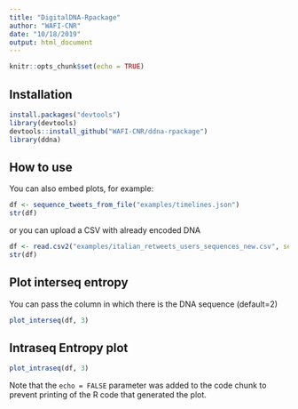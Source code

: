```yaml
---
title: "DigitalDNA-Rpackage"
author: "WAFI-CNR"
date: "10/18/2019"
output: html_document
---
```


```r
knitr::opts_chunk$set(echo = TRUE)
```

## Installation

```r
install.packages("devtools")
library(devtools)
devtools::install_github("WAFI-CNR/ddna-rpackage")
library(ddna)
```

## How to use

You can also embed plots, for example:

```r
df <- sequence_tweets_from_file("examples/timelines.json")
str(df)

```
or you can upload a CSV with already encoded DNA

```r
df <- read.csv2("examples/italian_retweets_users_sequences_new.csv", sep = ",")
str(df)
```


## Plot interseq entropy
You can pass the column in which there is the DNA sequence (default=2)

```r
plot_interseq(df, 3)
```

## Intraseq Entropy plot
```r
plot_intraseq(df, 3)
```
Note that the `echo = FALSE` parameter was added to the code chunk to prevent printing of the R code that generated the plot.
